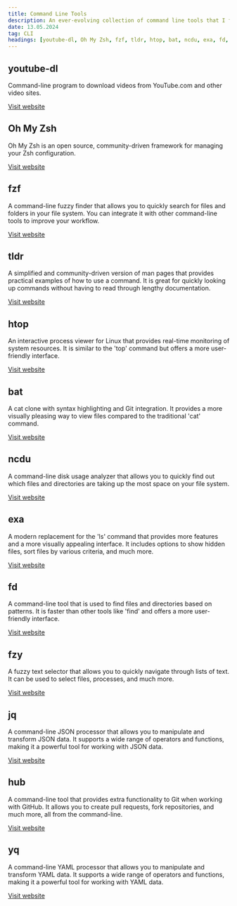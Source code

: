 ```yaml
---
title: Command Line Tools
description: An ever-evolving collection of command line tools that I find useful or just fun to play with.
date: 13.05.2024
tag: CLI
headings: [youtube-dl, Oh My Zsh, fzf, tldr, htop, bat, ncdu, exa, fd, fzy, jq, hub, yq]
---
```


## youtube-dl

Command-line program to download videos from YouTube.com and other video sites.

<a href="https://ytdl-org.github.io/youtube-dl" target="_blank">Visit website</a>

## Oh My Zsh

Oh My Zsh is an open source, community-driven framework for managing your Zsh configuration.

<a href="https://ohmyz.sh/" target="_blank">Visit website</a>

## fzf

A command-line fuzzy finder that allows you to quickly search for files and folders in your file system. You can integrate it with other command-line tools to improve your workflow.

<a href="https://github.com/junegunn/fzf" target="_blank">Visit website</a>

## tldr

A simplified and community-driven version of man pages that provides practical examples of how to use a command. It is great for quickly looking up commands without having to read through lengthy documentation.

<a href="https://tldr.sh/" target="_blank">Visit website</a>

## htop

An interactive process viewer for Linux that provides real-time monitoring of system resources. It is similar to the 'top' command but offers a more user-friendly interface.

<a href="https://htop.dev/" target="_blank">Visit website</a>

## bat

A cat clone with syntax highlighting and Git integration. It provides a more visually pleasing way to view files compared to the traditional 'cat' command.

<a href="https://github.com/sharkdp/bat" target="_blank">Visit website</a>

## ncdu

A command-line disk usage analyzer that allows you to quickly find out which files and directories are taking up the most space on your file system.

<a href="https://dev.yorhel.nl/ncdu" target="_blank">Visit website</a>

## exa

A modern replacement for the 'ls' command that provides more features and a more visually appealing interface. It includes options to show hidden files, sort files by various criteria, and much more.

<a href="https://the.exa.website/" target="_blank">Visit website</a>

## fd

A command-line tool that is used to find files and directories based on patterns. It is faster than other tools like 'find' and offers a more user-friendly interface.

<a href="https://github.com/sharkdp/fd" target="_blank">Visit website</a>

## fzy

A fuzzy text selector that allows you to quickly navigate through lists of text. It can be used to select files, processes, and much more.

<a href="https://github.com/jhawthorn/fzy" target="_blank">Visit website</a>

## jq

A command-line JSON processor that allows you to manipulate and transform JSON data. It supports a wide range of operators and functions, making it a powerful tool for working with JSON data.

<a href="https://stedolan.github.io/jq/" target="_blank">Visit website</a>

## hub

A command-line tool that provides extra functionality to Git when working with GitHub. It allows you to create pull requests, fork repositories, and much more, all from the command-line.

<a href="https://hub.github.com/" target="_blank">Visit website</a>

## yq

A command-line YAML processor that allows you to manipulate and transform YAML data. It supports a wide range of operators and functions, making it a powerful tool for working with YAML data.

<a href="https://github.com/mikefarah/yq" target="_blank">Visit website</a>
